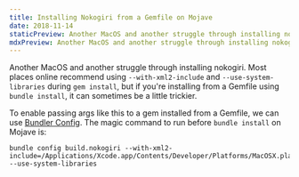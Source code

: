 ```yaml
---
title: Installing Nokogiri from a Gemfile on Mojave
date: 2018-11-14
staticPreview: Another MacOS and another struggle through installing nokogiri. Most places online recommend using...
mdxPreview: Another MacOS and another struggle through installing nokogiri. Most places online recommend using...
---
```

Another MacOS and another struggle through installing nokogiri. Most places online recommend using `--with-xml2-include` and `--use-system-libraries` during `gem install`, but if you're installing from a Gemfile using `bundle install`, it can sometimes be a little trickier.

To enable passing args like this to a gem installed from a Gemfile, we can use [Bundler Config](https://bundler.io/v1.16/bundle_config.html). The magic command to run before `bundle install` on Mojave is:

```
bundle config build.nokogiri --with-xml2-include=/Applications/Xcode.app/Contents/Developer/Platforms/MacOSX.platform/Developer/SDKs/MacOSX.sdk/usr/include/libxml2   --use-system-libraries
```
